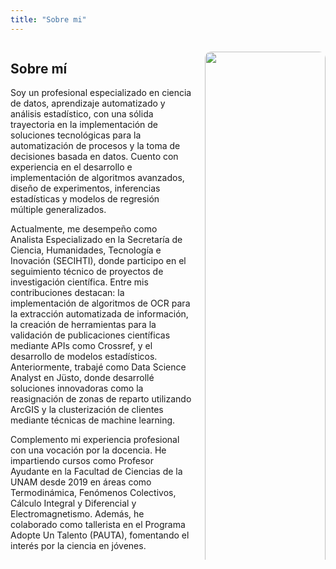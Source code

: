 ```yaml
---
title: "Sobre mi"
---
```


:::{.columns}
::::{.column width="60%"}
## Sobre mí

  <p>Soy un profesional especializado en ciencia de datos, aprendizaje automatizado y análisis estadístico, con una sólida trayectoria en la implementación de soluciones tecnológicas para la automatización de procesos y la toma de decisiones basada en datos. Cuento con experiencia en el desarrollo e implementación de algoritmos avanzados, diseño de experimentos, inferencias estadísticas y modelos de regresión múltiple generalizados. </p>
  <p>Actualmente, me desempeño como Analista Especializado en la Secretaría de Ciencia, Humanidades, Tecnología e Inovación (SECIHTI), donde participo en el seguimiento técnico de proyectos de investigación científica. Entre mis contribuciones destacan: la implementación de algoritmos de OCR para la extracción automatizada de información, la creación de herramientas para la validación de publicaciones científicas mediante APIs como Crossref, y el desarrollo de modelos estadísticos. Anteriormente, trabajé como Data Science Analyst en Jüsto, donde desarrollé soluciones innovadoras como la reasignación de zonas de reparto utilizando ArcGIS y la clusterización de clientes mediante técnicas de machine learning.</p>
  <p>Complemento mi experiencia profesional con una vocación por la docencia. He impartiendo cursos como Profesor Ayudante en la Facultad de Ciencias de la UNAM desde 2019 en áreas como Termodinámica, Fenómenos Colectivos, Cálculo Integral y Diferencial y Electromagnetismo. Además, he colaborado como tallerista en el Programa Adopte Un Talento (PAUTA), fomentando el interés por la ciencia en jóvenes.</p>

::::
::::{.column width="40%"}

![](images/japt.jpg){width=100% style="border-radius: 10px;"}

::::
:::


